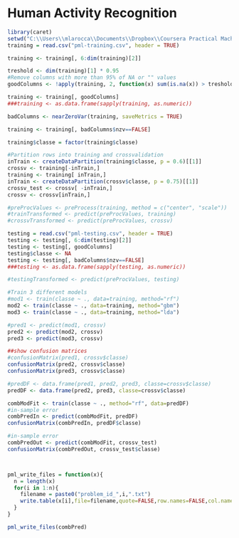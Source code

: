 Human Activity Recognition
==========================

```r
library(caret)
setwd("C:\\Users\\mlarocca\\Documents\\Dropbox\\Coursera Practical Machine Learning\\project")
training = read.csv("pml-training.csv", header = TRUE)

training <- training[, 6:dim(training)[2]]

treshold <- dim(training)[1] * 0.95
#Remove columns with more than 95% of NA or "" values
goodColumns <- !apply(training, 2, function(x) sum(is.na(x)) > treshold  || sum(x=="") > treshold)

training <- training[, goodColumns]
###training <- as.data.frame(sapply(training, as.numeric))

badColumns <- nearZeroVar(training, saveMetrics = TRUE)

training <- training[, badColumns$nzv==FALSE]

training$classe = factor(training$classe)

#Partition rows into training and crossvalidation
inTrain <- createDataPartition(training$classe, p = 0.6)[[1]]
crossv <- training[-inTrain,]
training <- training[ inTrain,]
inTrain <- createDataPartition(crossv$classe, p = 0.75)[[1]]
crossv_test <- crossv[ -inTrain,]
crossv <- crossv[inTrain,]

#preProcValues <- preProcess(training, method = c("center", "scale"))
#trainTransformed <- predict(preProcValues, training)
#crossvTransformed <- predict(preProcValues, crossv)

testing = read.csv("pml-testing.csv", header = TRUE)
testing <- testing[, 6:dim(testing)[2]]
testing <- testing[, goodColumns]
testing$classe <- NA
testing <- testing[, badColumns$nzv==FALSE]
###testing <- as.data.frame(sapply(testing, as.numeric))

#testingTransformed <- predict(preProcValues, testing)

#Train 3 different models
#mod1 <- train(classe ~ ., data=training, method="rf")
mod2 <- train(classe ~ ., data=training, method="gbm")
mod3 <- train(classe ~ ., data=training, method="lda")

#pred1 <- predict(mod1, crossv)
pred2 <- predict(mod2, crossv)
pred3 <- predict(mod3, crossv)

##show confusion matrices
#confusionMatrix(pred1, crossv$classe)
confusionMatrix(pred2, crossv$classe)
confusionMatrix(pred3, crossv$classe)

#predDF <- data.frame(pred1, pred2, pred3, classe=crossv$classe)
predDF <- data.frame(pred2, pred3, classe=crossv$classe)

combModFit <- train(classe ~ ., method="rf", data=predDF)
#in-sample error
combPredIn <- predict(combModFit, predDF)
confusionMatrix(combPredIn, predDF$classe)

#in-sample error
combPredOut <- predict(combModFit, crossv_test)
confusionMatrix(combPredOut, crossv_test$classe)



pml_write_files = function(x){
  n = length(x)
  for(i in 1:n){
    filename = paste0("problem_id_",i,".txt")
    write.table(x[i],file=filename,quote=FALSE,row.names=FALSE,col.names=FALSE)
  }
}

pml_write_files(combPred)

```